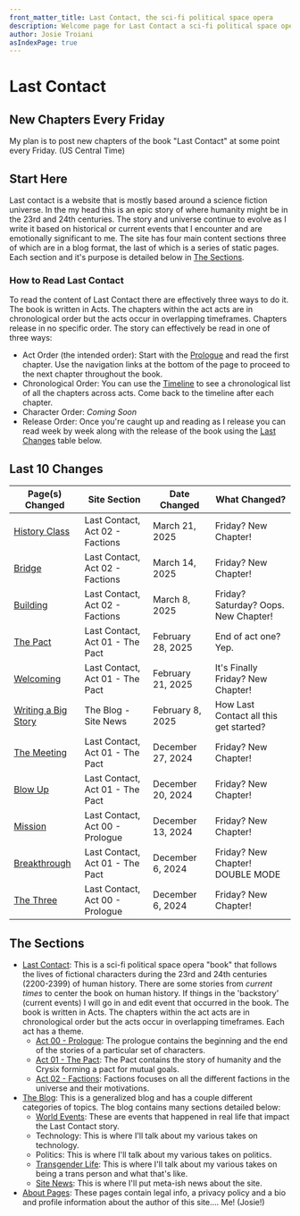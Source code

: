 ```yaml
---
front_matter_title: Last Contact, the sci-fi political space opera
description: Welcome page for Last Contact a sci-fi political space opera. This page includes a list of all the most recent updates and has a description of everything.
author: Josie Troiani
asIndexPage: true
---
```

# Last Contact

## New Chapters Every Friday

My plan is to post new chapters of the book "Last Contact" at some point every Friday. (US Central Time)

## Start Here

Last contact is a website that is mostly based around a science fiction universe. In the my head this is an epic story of where humanity might be in the 23rd and 24th centuries. The story and universe continue to evolve as I write it based on historical or current events that I encounter and are emotionally significant to me. The site has four main content sections three of which are in a blog format, the last of which is a series of static pages. Each section and it's purpose is detailed below in [The Sections](#the-sections).

### How to Read Last Contact

To read the content of Last Contact there are effectively three ways to do it. The book is written in Acts. The chapters within the act acts are in chronological order but the acts occur in overlapping timeframes. Chapters release in no specific order. The story can effectively be read in one of three ways:

- Act Order (the intended order): Start with the [Prologue](./lastcontact/prologue) and read the first chapter. Use the navigation links at the bottom of the page to proceed to the next chapter throughout the book.
- Chronological Order: You can use the [Timeline](./lastcontact/compendium/timeline.mdx) to see a chronological list of all the chapters across acts. Come back to the timeline after each chapter.
- Character Order: *Coming Soon*
- Release Order: Once you're caught up and reading as I release you can read week by week along with the release of the book using the [Last Changes](#last-10-changes) table below.

## Last 10 Changes

| Page(s) Changed | Site Section | Date Changed | What Changed? |
| --------------- | ------------ | ------------ | ------------- |
| [History Class](./lastcontact/factions/historyclass.mdx) | Last Contact, Act 02 - Factions | March 21, 2025 | Friday? New Chapter! |
| [Bridge](./lastcontact/factions/bridge.mdx) | Last Contact, Act 02 - Factions | March 14, 2025 | Friday? New Chapter! |
| [Building](./lastcontact/factions/building.mdx) | Last Contact, Act 02 - Factions | March 8, 2025 | Friday? Saturday? Oops. New Chapter! |
| [The Pact](./lastcontact/thepact/pactchapter.mdx) | Last Contact, Act 01 - The Pact | February 28, 2025 | End of act one? Yep.|
| [Welcoming](./lastcontact/thepact/welcoming.mdx) | Last Contact, Act 01 - The Pact | February 21, 2025 | It's Finally Friday? New Chapter! |
| [Writing a Big Story](./theblog/sitenews/writing.mdx) | The Blog - Site News | February 8, 2025 | How Last Contact all this get started? |
| [The Meeting](./lastcontact/thepact/themeeting.mdx) | Last Contact, Act 01 - The Pact | December 27, 2024 | Friday? New Chapter! |
| [Blow Up](./lastcontact/thepact/blowup.mdx) | Last Contact, Act 01 - The Pact | December 20, 2024 | Friday? New Chapter! |
| [Mission](./lastcontact/prologue/mission.mdx) | Last Contact, Act 00 - Prologue | December 13, 2024 | Friday? New Chapter! |
| [Breakthrough](./lastcontact/thepact/breakthrough.mdx) | Last Contact, Act 01 - The Pact | December 6, 2024 | Friday? New Chapter! DOUBLE MODE |
| [The Three](./lastcontact/prologue/thethree.mdx) | Last Contact, Act 00 - Prologue | December 6, 2024 | Friday? New Chapter! |

## The Sections

- [Last Contact](./lastcontact): This is a sci-fi political space opera "book" that follows the lives of fictional characters during the 23rd and 24th centuries (2200-2399) of human history. There are some stories from *current times* to center the book on human history. If things in the 'backstory' (current events) I will go in and edit event that occurred in the book. The book is written in Acts. The chapters within the act acts are in chronological order but the acts occur in overlapping timeframes. Each act has a theme.
  - [Act 00 - Prologue](./lastcontact/prologue): The prologue contains the beginning and the end of the stories of a particular set of characters.
  - [Act 01 - The Pact](./lastcontact/thepact): The Pact contains the story of humanity and the Crysix forming a pact for mutual goals.
  - [Act 02 - Factions](./lastcontact/factions): Factions focuses on all the different factions in the universe and their motivations.
- [The Blog](./theblog): This is a generalized blog and has a couple different categories of topics. The blog contains many sections detailed below:
  - [World Events](./theblog/worldevents): These are events that happened in real life that impact the Last Contact story.
  - Technology: This is where I'll talk about my various takes on technology.
  - Politics: This is where I'll talk about my various takes on politics.
  - [Transgender Life](./theblog/translife): This is where I'll talk about my various takes on being a trans person and what that's like.
  - [Site News](./theblog/sitenews): This is where I'll put meta-ish news about the site.
- [About Pages](./about): These pages contain legal info, a privacy policy and a bio and profile information about the author of this site.... Me! (Josie!)
